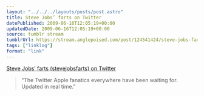 ```yaml
---
layout: "../../../layouts/posts/post.astro"
title: Steve Jobs’ farts on Twitter
datePublished: 2009-06-16T12:05:19+00:00
updatedDate: 2009-06-16T12:05:19+00:00
source: tumblr stream
tumblrUrl: https://stream.anglepoised.com/post/124541424/steve-jobs-farts-stevejobsfarts-on-twitter
tags: ["linklog"]
format: "link"
---
```


[Steve Jobs&#8217; farts (stevejobsfarts) on Twitter][1]

> &ldquo;The Twitter Apple fanatics everywhere have been waiting for. Updated in real time.&rdquo;

[1]: http://twitter.com/stevejobsfarts/
